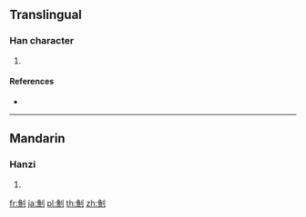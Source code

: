 {{character info/new}}
==Translingual==

===Han character===
{{Han char|rn=195|rad=魚|as=02|sn=13|four=|canj=NFLN}}

# {{defn|Han|sort=魚02}}

====References====
* {{Han ref|kx=1465.080|dkj=45964|dj=1999.050|hdz=74674.050|uh=9B5D|ud=39773}}

----

==Mandarin==

===Hanzi===
{{cmn-hanzi|pin=[[jì]] ([[ji4]])|wg=chi<sup>4</sup>}}

# {{defn|lang=cmn|sort=魚02}}

[[fr:魝]]
[[ja:魝]]
[[pl:魝]]
[[th:魝]]
[[zh:魝]]